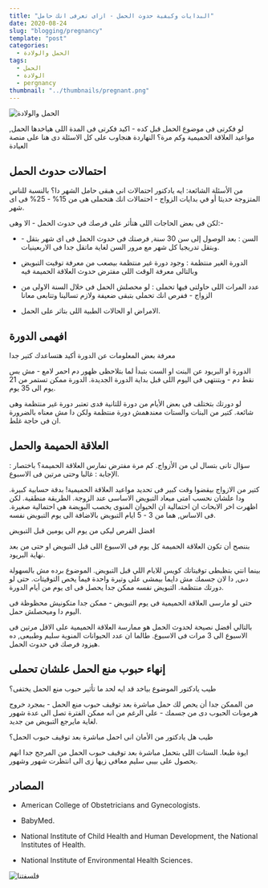 ```yaml
---
title: "البدايات وكيفية حدوث الحمل - ازاى تعرفى انك حامل"
date: 2020-08-24
slug: "blogging/pregnancy"
template: "post"
categories:
  - الحمل والولادة
tags:
  - الحمل
  - الولادة
  - pergnancy
thumbnail: "../thumbnails/pregnant.png"
---
```


![الحمل والولادة](../images/pregnancy.svg)

لو فكرتى فى موضوع الحمل قبل كده - اكيد فكرتى فى المدة اللى هياخدها الحمل, مواعيد العلاقة الحميمية وكم مرة؟ النهاردة هنجاوب على كل الاسئلة دى هنا على منصة العيادة

## احتمالات حدوث الحمل

من الأسئلة الشائعة: ايه يادكتور احتمالات انى هبقى حامل الشهر دا؟ بالنسبة للناس المتزوجة حديثا أو في بدايات الزواج - احتمالات انك هتحملى هى من 15% - 25% فى اى شهر.

لكن فى بعض الحاجات اللى هتأثر على فرصك في حدوث الحمل - الا وهى:-

- السن : بعد الوصول إلى سن 30 سنة, فرصتك فى حدوث الحمل فى اى شهر بتقل - وبتقل تدريجيا كل شهر مع مرور السن لغاية ماتقل جدا فى الاربعينيات.

- الدورة الغير منتظمة : وجود دورة غير منتظمة بيصعب من معرفة توقيت التبويض وبالتالى معرفة الوقت اللى مفترض حدوث العلاقة الحميمة فيه

- عدد المرات اللى حاولتى فيها تحملى : لو محصلش الحمل فى خلال السنة الاولى من الزواج - ففرص انك تحملى بتبقى ضعيفة ولازم تسالينا وتتابعى معانا

- الامراض او الحالات الطبية اللى بتاثر على الحمل.

## افهمى الدورة

معرفة بعض المعلومات عن الدورة أكيد هتساعدك كتير جدا

الدورة او البريود عن البنت او الست بتبدأ لما بتلاحظى ظهور دم احمر لامع - مش بس نقط دم - وبتنتهى فى اليوم اللى قبل بداية الدورة الجديدة. الدورة ممكن تستمر من 21 يوم الى 35 يوم.

لو دورتك بتختلف فى بعض الأيام من دورة للتانية فدى تعتبر دورة غير منتظمة وهى شائعة. كتير من البنات والستات معندهمش دورة منتظمة ولكن دا مش معناه بالضرورة ان فى حاجة غلط.

## العلاقة الحميمة والحمل

سؤال تانى بتسال لى من الأزواج. كم مرة مفترض نمارس العلاقة الحميمة؟ باختصار : الإجابة : غالبا وحتى مرتين فى الاسبوع.

كتير من الازواج بيقضوا وقت كبير فى تحديد مواعيد العلاقة الحميمية! بدقة حسابية كبيرة. ودا علشان نحسب امتى ميعاد التبويض الاساسى عند الزوجة. الطريقة منطقية. لكن اظهرت اخر الابحاث ان احتمالية ان الحيوان المنوى يخصب البويضة هي احتمالية صغيرة. فى الاساس, هما من 3 - 5 ايام التبويض بالاضافة الى يوم التبويض نفسه.

افضل الفرص ليكى من يوم الى يومين قبل التبويض

بننصح أن تكون العلاقة الحميمة كل يوم فى الاسبوع اللى قبل التبويض او حتى من بعد نهاية البريود.

بينما انتي بتظبطى توقيتاتك كويس للايام اللي قبل التبويض. الموضوع برده مش بالسهولة دىى, دا لان جسمك مش دايما بيمشى على وتيرة واحدة فيما يخص التوقيتات. حتى لو دورتك منتظمة. التبويض نفسه ممكن جدا يحصل فى اى يوم من أيام الدورة.

حتى لو مارسى العلاقة الحميمية فى يوم التبويض - ممكن جدا متكونيش محظوظة فى اليوم دا وميحصلش حمل.

بالتالي أفضل نصيحة لحدوث الحمل هو ممارسة العلاقة الحميمية على الاقل مرتين فى الاسبوع الى 3 مرات فى الاسبوع. طالما ان عدد الحيوانات المنوية سليم وطبيعى, ده هيزود فرصك في حدوث الحمل.

## إنهاء حبوب منع الحمل علشان تحملى

طيب يادكتور الموضوع بياخد قد ايه لحد ما تأثير حبوب منع الحمل يختفى؟

من الممكن جدا أن يحص لك حمل مباشرة بعد توقيف حبوب منع الحمل - بمجرد خروج هرمونات الحبوب دى من جسمك - على الرغم من انه ممكن الفترة تصل الى عدة شهور لغاية مايرجع التبويض من جديد.

طيب هل يادكتور من الأمان انى احمل مباشرة بعد توقيف حبوب الحمل؟

ايوة طبعا. الستات اللى بتحمل مباشرة بعد توقيف حبوب الحمل من المرجح جدا انهم يحصول على بيبى سليم معافى زيها زى الى انتظرت شهور وشهور.

## المصادر

- American College of Obstetricians and Gynecologists.

- BabyMed.

- National Institute of Child Health and Human Development, the National Institutes of Health.

- National Institute of Environmental Health Sciences.

![فلسفتنا](<../images/obgyn (1).png>)
